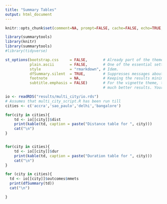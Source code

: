 ```yaml
---
title: "Summary Tables"
output: html_document
---
```


```r
knitr::opts_chunk$set(comment=NA, prompt=FALSE, cache=FALSE, echo=TRUE, results='asis')

```


```r
library(summarytools)
library(knitr)
library(summarytools)
#library(tidyverse)

st_options(bootstrap.css     = FALSE,       # Already part of the theme so no need for it
           plain.ascii       = FALSE,       # One of the essential settings
           style             = "rmarkdown", # Idem.
           dfSummary.silent  = TRUE,        # Suppresses messages about temporary files
           footnote          = NA,          # Keeping the results minimalistic
           subtitle.emphasis = FALSE)       # For the vignette theme, this gives
                                            # much better results. Your mileage may vary

```

```r
io <- readRDS("results/multi_city/io.rds")
# Assumes that multi_city_script.R has been run till 
cities <- c('accra','sao_paulo','delhi','bangalore')

```

```r

for(city in cities){
    td <- io[[city]]$dist
    print(kable(td, caption = paste("Distance table for ", city)))
    cat("\n")
}


for(city in cities){
    td <- io[[city]]$dur
    print(kable(td, caption = paste("Duration table for ", city)))
    cat("\n")
}

```



```r

for (city in cities){
  td <- io[[city]]$outcomes$mmets
  print(dfSummary(td))
  cat("\n")

}

```



